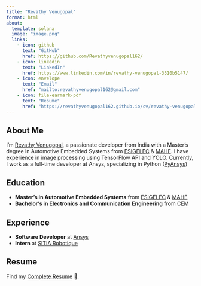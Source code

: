 ```yaml
---
title: "Revathy Venugopal"
format: html
about:
  template: solana
  image: "image.png"
  links: 
    - icon: github
      text: "GitHub"
      href: https://github.com/Revathyvenugopal162/
    - icon: linkedin
      text: "LinkedIn"
      href: https://www.linkedin.com/in/revathy-venugopal-3310b5147/
    - icon: envelope
      text: "Email"
      href: "mailto:revathyvenugopal162@gmail.com"
    - icon: file-earmark-pdf
      text: "Resume"
      href: "https://revathyvenugopal162.github.io/cv/revathy-venugopal.pdf"
---
```


## About Me
I'm [Revathy Venugopal](https://www.linkedin.com/in/revathy-venugopal-3310b5147/), a passionate developer from India with a Master's degree in Automotive Embedded Systems from [ESIGELEC](https://www.esigelec.fr/fr) & [MAHE](https://manipal.edu/msis.html). I have experience in image processing using TensorFlow API and YOLO. Currently, I work as a full-time developer at Ansys, specializing in Python ([PyAnsys](https://github.com/ansys))

## Education

- **Master's in Automotive Embedded Systems** from [ESIGELEC](https://www.esigelec.fr/fr) & [MAHE](https://manipal.edu/msis.html)
- **Bachelor's in Electronics and Communication Engineering** from [CEM](https://www.cem.ac.in/)

## Experience

- **Software Developer** at [Ansys](https://www.ansys.com/)
- **Intern** at [SITIA Robotique](https://www.sitia.fr/robotique/)

## Resume

Find my [Complete Resume](https://revathyvenugopal162.github.io/cv/revathy-venugopal.pdf) 🙂.
